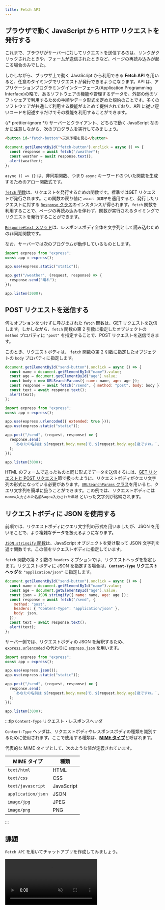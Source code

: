 ```yaml
---
title: Fetch API
---
```



## ブラウザで動く JavaScript から <Term type="httpRequestResponse">HTTP リクエスト</Term>を発行する

これまで、ブラウザが<Term type="serverClient">サーバー</Term>に対して<Term type="httpRequestResponse">リクエスト</Term>を送信するのは、リンクがクリックされたときや、フォームが送信されたときなど、ページの再読み込みが起こる場合のみでした。

しかしながら、ブラウザ上で動く JavaScript から利用できる **Fetch <Term type="api">API</Term >** を用いると、任意のタイミングで<Term type="httpRequestResponse">リクエスト</Term>が発行できるようになります。<Term type="api">API</Term > は、アプリケーションプログラミングインターフェース(Application Programming Interface)の略で、あるソフトウェアの機能や管理するデータを、外部の他のソフトウェアで利用するための手順やデータ形式を定めた規約のことです。多くのソフトウェアが共通して利用する機能がまとめて提供されており、<Term type="api">API</Term > に従い短いコードを記述するだけでその機能を利用することができます。

{/* prettier-ignore */}
<Term type="serverClient">サーバー</Term>と<Term type="serverClient">クライアント</Term>、どちらで動く JavaScript なのかに注意しながら、次のプログラムを実行してみましょう。

```html title="static/index.html の body 内"
<button id="fetch-button">天気予報を見る</button>
```

```javascript title="static/script.js (ブラウザ上で動く JavaScript)"
document.getElementById("fetch-button").onclick = async () => {
  const response = await fetch("/weather");
  const weather = await response.text();
  alert(weather);
};
```

<ViewSource url={import.meta.url} path="_samples/fetch-api" />

`async () => {}` は、<Term type="asynchronousProcess">非同期関数</Term>、つまり <Term type="asynchronousProcess">`async` キーワードのついた関数</Term>を生成するための<Term type="arrowFunction">アロー関数式</Term>です。

[`fetch` 関数](https://developer.mozilla.org/ja/docs/Web/API/fetch)は、<Term type="httpRequestResponse">リクエスト</Term>を発行するための関数です。標準では<Term type="httpMethod">GET リクエスト</Term>が発行されます。この関数の戻り値に <Term type="asynchronousProcess">`await 演算子`</Term>を適用すると、発行した<Term type="httpRequestResponse">リクエスト</Term>に対する [`Response` クラス](https://developer.mozilla.org/ja/docs/Web/API/Response)のインスタンスが得られます。`fetch` 関数を利用することで、ページの再読み込みを伴わず、関数が実行されるタイミングで<Term type="httpRequestResponse">リクエスト</Term>を発行することができます。

[`Response#text` メソッド](https://developer.mozilla.org/ja/docs/Web/API/Response/text)は、<Term type="httpHeaderBody">レスポンスボディ</Term>全体を文字列として読み込むための<Term type="asynchronousProcess">非同期関数</Term>です。

なお、<Term type="serverClient">サーバー</Term>では次のプログラムが動作しているものとします。

```javascript title="server.mjs (サーバーとして動く JavaScript)"
import express from "express";
const app = express();

app.use(express.static("static"));

app.get("/weather", (request, response) => {
  response.send("晴れ");
});

app.listen(3000);
```

## <Term type="httpMethod">POST リクエスト</Term>を送信する

何もオプションをつけずに呼び出された `fetch` 関数は、<Term type="httpMethod">GET リクエスト</Term>を送信します。しかしながら、`fetch` 関数の第 2 引数に指定したオブジェクトの `method` プロパティに `"post"` を指定することで、<Term type="httpMethod">POST リクエスト</Term>を送信できます。

このとき、<Term type="httpHeaderBody">リクエストボディ</Term>は、 `fetch` 関数の第 2 引数に指定したオブジェクトの `body` プロパティに指定します。

```javascript title="static/script.js"
document.getElementById("send-button").onclick = async () => {
  const name = document.getElementById("name").value;
  const age = document.getElementById("age").value;
  const body = new URLSearchParams({ name: name, age: age });
  const response = await fetch("/send", { method: "post", body: body });
  const text = await response.text();
  alert(text);
};
```

```javascript title="server.mjs"
import express from "express";
const app = express();

app.use(express.urlencoded({ extended: true }));
app.use(express.static("static"));

app.post("/send", (request, response) => {
  response.send(
    `あなたの名前は ${request.body.name}で、${request.body.age}歳ですね。`,
  );
});

app.listen(3000);
```

<ViewSource url={import.meta.url} path="_samples/send-post-request" />

HTML のフォームで送ったものと同じ形式でデータを送信するには、[GET リクエストと POST リクエスト](/docs/web-servers/get-post/)節で扱ったように、<Term type="httpHeaderBody">リクエストボディ</Term>が<Term type="queryString">クエリ文字列</Term>の形式になっている必要があります。[`URLSearchParams` クラス](https://developer.mozilla.org/ja/docs/Web/API/URLSearchParams)を用いると、<Term type="queryString">クエリ文字列</Term>を簡単に扱うことができます。この例では、<Term type="httpHeaderBody">リクエストボディ</Term>には `name=入力された名前&age=入力された年齢` といった文字列が格納されます。

## <Term type="httpHeaderBody">リクエストボディ</Term>に <Term type="json">JSON</Term> を使用する

前項では、<Term type="httpHeaderBody">リクエストボディ</Term>に<Term type="queryString">クエリ文字列</Term>の形式を用いましたが、<Term type="json">JSON</Term> を用いることで、より複雑なデータを扱えるようになります。

[`JSON.stringify` 関数](https://developer.mozilla.org/ja/docs/Web/JavaScript/Reference/Global_Objects/JSON/stringify)は、JavaScript オブジェクトを受け取って <Term type="json">JSON</Term> 文字列を返す関数です。この値を<Term type="httpHeaderBody">リクエストボディ</Term>に指定しています。

`fetch` 関数の第 2 引数の `headers` オプションでは、<Term type="httpHeaderBody">リクエストヘッダ</Term>を指定します。<Term type="httpHeaderBody">リクエストボディ</Term>に <Term type="json">JSON</Term> を指定する場合は、**`Content-Type` リクエストヘッダ**を `"application/json"` に指定します。

```javascript title="static/script.js"
document.getElementById("send-button").onclick = async () => {
  const name = document.getElementById("name").value;
  const age = document.getElementById("age").value;
  const json = JSON.stringify({ name: name, age: age });
  const response = await fetch("/send", {
    method: "post",
    headers: { "Content-Type": "application/json" },
    body: json,
  });
  const text = await response.text();
  alert(text);
};
```

サーバー側では、<Term type="httpHeaderBody">リクエストボディ</Term>の JSON を解釈するため、[`express.urlencoded`](https://expressjs.com/ja/api.html#express.urlencoded) の代わりに [`express.json`](https://expressjs.com/ja/api.html#express.json) を用います。

```javascript title="server.mjs"
import express from "express";
const app = express();

app.use(express.json());
app.use(express.static("static"));

app.post("/send", (request, response) => {
  response.send(
    `あなたの名前は ${request.body.name}で、${request.body.age}歳ですね。`,
  );
});

app.listen(3000);
```

<ViewSource url={import.meta.url} path="_samples/json-request-body" />

:::tip `Content-Type` <Term type="httpHeaderBody">リクエスト・レスポンスヘッダ</Term>

`Content-Type` ヘッダは、<Term type="httpHeaderBody">リクエストボディやレスポンスボディ</Term>の種類を識別するために使用されます。ここで使用する種類は、[**MIME タイプ**](https://developer.mozilla.org/ja/docs/Glossary/MIME_type)と呼ばれます。

代表的な MIME タイプとして、次のような値が定義されています。

| MIME タイプ        | 種類       |
| ------------------ | ---------- |
| `text/html`        | HTML       |
| `text/css`         | CSS        |
| `text/javascript`  | JavaScript |
| `application/json` | JSON       |
| `image/jpg`        | JPEG       |
| `image/png`        | PNG        |

:::

## 課題

`Fetch API` を用いてチャットアプリを作成してみましょう。

<video src={chatAppVideo} controls loop autoPlay muted />

### ヒント

[掲示板を作ったとき](/docs/web-servers/get-post/) と同じく、`messages` という配列をサーバー側に用意し、メッセージが送信されたらその配列に要素を追加するようにしましょう。

```javascript title="server.mjs"
const messages = [];
app.post("/send", (request, response) => {
  // メッセージを追加
});
```

`/messages` への <Term type="httpMethod">GET リクエスト</Term>に対し、メッセージの一覧を <Term type="json">JSON</Term> で応答するようにしてみましょう。

[`express.Response#json` メソッド](https://expressjs.com/ja/api.html#res.json)は、受け取ったオブジェクトを `JSON.stringify` によって <Term type="json">JSON</Term> としたうえで<Term type="httpRequestResponse">レスポンス</Term>するためのメソッドです。このとき、`Content-Type` レスポンスヘッダは自動的に `"application/json"` に設定されます。

```javascript title="server.mjs"
app.get("/messages", (request, response) => {
  response.json(messages);
});
```

新着メッセージを確認するために、定期的に `/messages` に対して `fetch` 関数を用いて<Term type="httpRequestResponse">リクエスト</Term>しましょう。`setInterval` 関数が利用できます。

```javascript title="static/script.js"
setInterval(async () => {
  const response = await fetch("/messages");
  // レスポンスを処理する
}, 1000);
```

`innerHTML` プロパティを空文字列とすることで要素の子要素を全て削除できます。`document.createElement` 関数を用いて再び生成し直しましょう。

```html title="static/index.html"
<ul id="message-list"></ul>
```

```javascript title="static/script.js"
const messageList = document.getElementById("message-list");
messageList.innerHTML = "";

for (const message of messages) {
  const li = document.createElement("li");
  li.textContent = message;
  messageList.appendChild(li);
}
```

### 解答

解答は次のリンクを参照してください。

<ViewSource url={import.meta.url} path="_samples/chat" />
